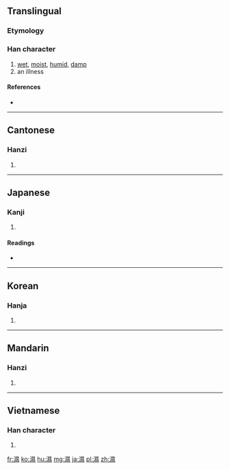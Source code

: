 {{also|湿}}
==Translingual==

===Etymology===
{{Han compound|水|㬎|t1=water|ls=psc}}

===Han character===
{{Han char|rn=85|rad=水|as=14|sn=17|four=3613<sub>3</sub>|canj=水日女火 (EAVF)}}

# [[wet]], [[moist]], [[humid]], [[damp]]
# an illness

====References====
* {{Han ref|kx=0655.220|dkj=18483|dj=1065.200|hdz=31769.080|uh=6FD5|ud=28629|bh=C0E3|bd=49379}}

----

==Cantonese==

===Hanzi===
{{yue-hanzi|jyut=|y=sap1|sim=湿}}

# {{defn|Cantonese|sort=水14}}

----

==Japanese==

===Kanji===
{{ja-kanji|grade=|rs=水14}}

# {{defn|Japanese|sort=水14}}

====Readings====
* {{ja-readings|on=[[しつ]] (shitsu), [[しゅう]] (shū)|kun=[[しめる]] (shimeru)}}

----

==Korean==

===Hanja===
{{ko-hanja|hangeul=습|eumhun=|rv=seup|mr=sŭp|y=sup}}

# {{defn|Korean|sort=水14}}

----

==Mandarin==

===Hanzi===
{{cmn-hanzi|sim=湿|pin=[[qì]] ([[qi4]]), [[shī]] ([[shi1]]), [[tà]] ([[ta4]]), [[xí]] ([[xi2]])|wg=ch'i<sup>4</sup>, shih<sup>1</sup>, t'a<sup>4</sup>, hsi<sup>2</sup>}}

# {{defn|Mandarin|sort=水14}}

----

==Vietnamese==

===Han character===
{{vi-hantu|thấp|rs=水14}}

# {{defn|Vietnamese|sort=水14}}

[[fr:濕]]
[[ko:濕]]
[[hu:濕]]
[[mg:濕]]
[[ja:濕]]
[[pl:濕]]
[[zh:濕]]